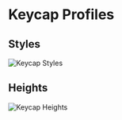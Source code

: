 # Keycap Profiles

## Styles
![Keycap Styles](styles.jpg?height=200px)

## Heights
![Keycap Heights](heights.jpg?height=600px)
